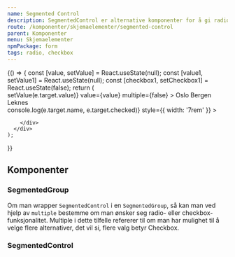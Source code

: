 ```yaml
---
name: Segmented Control
description: SegmentedControl er alternative komponenter for å gi radio- og checkbox-funksjonalitet.
route: /komponenter/skjemaelementer/segmented-control
parent: Komponenter
menu: Skjemaelementer
npmPackage: form
tags: radio, checkbox
---
```



<PageHeader />

<Playground>
  {() => {
    const [value, setValue] = React.useState(null);
    const [value1, setValue1] = React.useState(null);
    const [checkbox1, setCheckbox1] = React.useState(false);
    return (
      <div>
        <div style={{ marginBottom: '1rem' }}>
          <SegmentedGroup
            name="city"
            label="Velg din hjemby"
            onChange={e => setValue(e.target.value)}
            value={value}
            multiple={false}
          >
            <SegmentedControl value="Oslo">Oslo</SegmentedControl>
            <SegmentedControl value="Bergen">Bergen</SegmentedControl>
            <SegmentedControl value="Leknes">Leknes</SegmentedControl>
          </SegmentedGroup>
        </div>
        <div style={{ marginBottom: '1rem' }}>
          <SegmentedGroup
            label="Velg skrifttype"
            value={value1}
            multiple={true}
            onChange={e => console.log(e.target.name, e.target.checked)}
            style={{ width: '7rem' }}
          >
            <SegmentedControl value="b" name="b">
              <BoldIcon inline />
            </SegmentedControl>
            <SegmentedControl value="k" name="k">
              <ItalicIcon inline />
            </SegmentedControl>
            <SegmentedControl value="u" name="u">
              <UnderlineIcon inline />
            </SegmentedControl>
          </SegmentedGroup>
        </div>
        <div style={{ display: 'flex' }}>

        </div>
      </div>
    );

}}

</Playground>

## Komponenter

### SegmentedGroup

<ImportStatement imports="SegmentedGroup" />
<Props of={SegmentedGroup} />

Om man wrapper `SegmentedControl` i en `SegmentedGroup`, så kan man ved hjelp av `multiple` bestemme om man ønsker seg radio- eller checkbox-funksjonalitet.
Multiple i dette tilfelle refererer til om man har mulighet til å velge flere alternativer, det vil si, flere valg betyr Checkbox.

### SegmentedControl

<ImportStatement imports="SegmentedControl" />
<Props of={SegmentedControl} />
